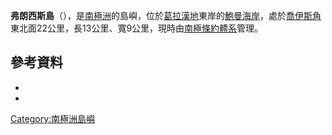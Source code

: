 {{Infobox islands
| name             = 弗朗西斯岛
| map              = Antarctica
| map_caption      = 弗朗西斯岛在南极洲的位置
| location         = [[南极洲|南极洲]]
| coordinates      = {{coord|67|37|S|64|45|W|source:GNIS|display=inline,title}}
| length_km        = 13
| width_km         = 9
| population       = 0
}}

'''弗朗西斯島'''（{{lang-en|Francis Island}}），是[[南極洲|南極洲]]的島嶼，位於[[葛拉漢地|葛拉漢地]]東岸的[[鮑曼海岸|鮑曼海岸]]，處於[[喬伊斯角|喬伊斯角]]東北面22公里，長13公里、寬9公里，現時由[[南極條約體系|南極條約體系]]管理。

==參考資料==
*{{cite gnis | type = antarid | id = 5246| name = Francis Island | accessdate = 2012-04-06}}
*{{usgs-gazetteer|id=5246}}

{{DEFAULTSORT:Francis Island}}
[[Category:南極洲島嶼|Category:南極洲島嶼]]


{{BowmanCoast-geo-stub}}